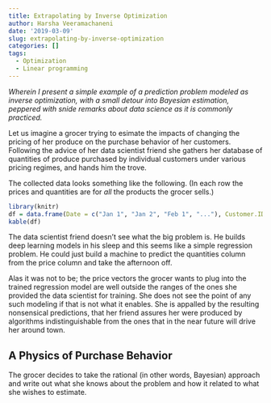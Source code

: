 ```yaml
---
title: Extrapolating by Inverse Optimization
author: Harsha Veeramachaneni
date: '2019-03-09'
slug: extrapolating-by-inverse-optimization
categories: []
tags:
  - Optimization
  - Linear programming
---
```

*Wherein I present a simple example of a prediction problem modeled as inverse optimization, with a small detour into Bayesian estimation, peppered with snide remarks about data science as it is commonly practiced.* 


Let us imagine a grocer trying to esimate the impacts of changing the pricing of her produce on the purchase behavior of her customers. Following the advice of her data scientist friend she gathers her database of quantities of produce purchased by individual customers under various pricing regimes, and hands him the trove. 

The collected data looks something like the following. (In each row the prices and quantities are for _all_ the products the grocer sells.)

```r
library(knitr)
df = data.frame(Date = c("Jan 1", "Jan 2", "Feb 1", "..."), Customer.ID = c("XYZ", "ABC", "XYZ", "..."), Price.Vector = c("[$3.2, $2.5, $1.0, ...]", "[$2.0, $2.0, $1.5, ...]", "[$2.5, $2.0, $1.8, ...]", "..."), Quantity.Vector=c("[1 lb, 0.0 lb, 0.0 lb, ...]", "[0.0 lb, 0.0 lb, 0.5 lb, ...]",  "[1.0 lb, 0.0 lb, 0.1 lb, ...]", "..."))
kable(df)
```

The data scientist friend doesn't see what the big problem is. He builds deep learning models in his sleep and this seems like a simple regression problem. He could just build a machine to predict the quantities column from the price column and take the afternoon off. 

Alas it was not to be; the price vectors the grocer wants to plug into the trained regression model are well outside the ranges of the ones she provided the data scientist for training. She does not see the point of any such modeling if that is not what it enables. She is appalled by the resulting nonsensical predictions, that her friend assures her were produced by algorithms indistinguishable from the ones that in the near future will drive her around town.

A Physics of Purchase Behavior
------------------------------
The grocer decides to take the rational (in other words, Bayesian) approach and write out what she knows about the problem and how it related to what she wishes to estimate. 

